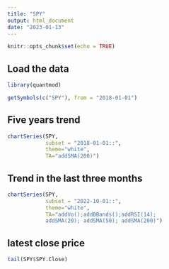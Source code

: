 ```yaml
---
title: "SPY"
output: html_document
date: "2023-01-13"
---
```


```r
knitr::opts_chunk$set(echo = TRUE)
```
## Load the data
```r
library(quantmod)
```

```r
getSymbols(c("SPY"), from = "2018-01-01")
```

## Five years trend
```r
chartSeries(SPY, 
            subset = "2018-01-01::",
            theme="white", 
            TA="addSMA(200)")
```
## Trend in the last three months
```r
chartSeries(SPY, 
            subset = "2022-10-01::",
            theme="white", 
            TA="addVo();addBBands();addRSI(14); 
            addSMA(20); addSMA(50); addSMA(200)")
```
## latest close price 
```r
tail(SPY$SPY.Close)
```













